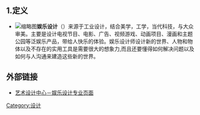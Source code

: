 {{多個問題|
{{expand|time=2011-12-21T04:01:25+00:00}}
{{unreferenced|time=2011-12-21T04:01:25+00:00}}
{{expert-subject|time=2011-12-21T04:01:25+00:00}}
}}
== 1.定义 ==
<!-- 注释出：[[File:Warcraft_Film_Poster.jpg|缩略图]] -->
*[[File:Art_Center_College_Logo_update.png|缩略图]]'''娱乐设计'''（{{lang en|Entertainment Design}}）来源于工业设计，结合美学，工学，当代科技，与大众审美。主要是设计电视节目、电影、广告、视频游戏、动画项目、漫画和主题公园等泛娱乐产品，带给人快乐的体验。娱乐设计师设计新的世界、人物和物体以及不存在的实用工具是需要很大的想象力,而且还要懂得如何解决问题以及如何与人沟通来建造这些新的世界。

==外部链接==
*{{en icon}}[http://www.artcenter.edu/academics/undergraduate-degrees/entertainment-design/overview.html 艺术设计中心－娱乐设计专业页面] {{Wayback|url=http://www.artcenter.edu/academics/undergraduate-degrees/entertainment-design/overview.html |date=20210305165747 }}

[[Category:设计|Category:设计]]